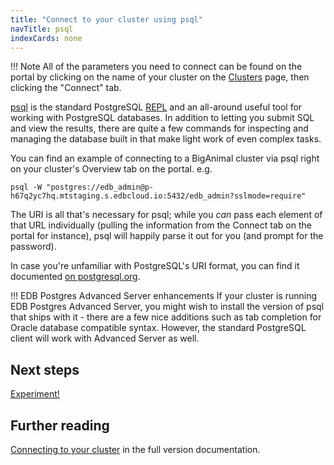 ```yaml
---
title: "Connect to your cluster using psql"
navTitle: psql
indexCards: none
---
```


!!! Note
    All of the parameters you need to connect can be found on the portal by clicking on the name of your cluster on the [Clusters](https://portal.biganimal.com/clusters) page, then clicking the "Connect" tab.


[psql](https://www.postgresql.org/docs/current/app-psql.html) is the standard PostgreSQL [REPL](https://en.wikipedia.org/wiki/Read%E2%80%93eval%E2%80%93print_loop) 
and an all-around useful tool for working with PostgreSQL databases. In addition to letting you submit SQL and view the results, there are quite a few commands for
inspecting and managing the database built in that make light work of even complex tasks.

You can find an example of connecting to a BigAnimal cluster via psql right on your cluster's Overview tab on the portal. e.g.

```shell
psql -W "postgres://edb_admin@p-h67q2yc7hq.mtstaging.s.edbcloud.io:5432/edb_admin?sslmode=require"
```

The URI is all that's necessary for psql; while you *can* pass each element of that URL individually 
(pulling the information from the Connect tab on the portal for instance), psql will happily parse it out for you (and prompt for the password).

In case you're unfamiliar with PostgreSQL's URI format, you can find it documented [on postgresql.org](https://www.postgresql.org/docs/current/libpq-connect.html#id-1.7.3.8.3.6).


!!! EDB Postgres Advanced Server enhancements
    If your cluster is running EDB Postgres Advanced Server, you might wish to install the version of psql that ships with it - there are a few nice additions such as
tab completion for Oracle database compatible syntax. However, the standard PostgreSQL client will work with Advanced Server as well.

## Next steps

[Experiment!](../experiment)

## Further reading

[Connecting to your cluster](/biganimal/latest/using_cluster/02_connecting_your_cluster/) in the full version documentation.

